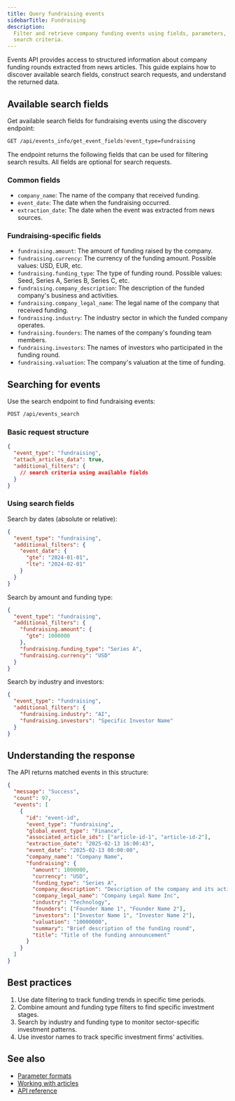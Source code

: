 ```yaml
---
title: Query fundraising events
sidebarTitle: Fundraising
description:
  Filter and retrieve company funding events using fields, parameters, and
  search criteria.
---
```


Events API provides access to structured information about company funding
rounds extracted from news articles. This guide explains how to discover
available search fields, construct search requests, and understand the returned
data.

## Available search fields

Get available search fields for fundraising events using the discovery endpoint:

```bash
GET /api/events_info/get_event_fields?event_type=fundraising
```

The endpoint returns the following fields that can be used for filtering search
results. All fields are optional for search requests.

### Common fields

- `company_name`: The name of the company that received funding.
- `event_date`: The date when the fundraising occurred.
- `extraction_date`: The date when the event was extracted from news sources.

### Fundraising-specific fields

- `fundraising.amount`: The amount of funding raised by the company.
- `fundraising.currency`: The currency of the funding amount. Possible values:
  USD, EUR, etc.
- `fundraising.funding_type`: The type of funding round. Possible values: Seed,
  Series A, Series B, Series C, etc.
- `fundraising.company_description`: The description of the funded company's
  business and activities.
- `fundraising.company_legal_name`: The legal name of the company that received
  funding.
- `fundraising.industry`: The industry sector in which the funded company
  operates.
- `fundraising.founders`: The names of the company's founding team members.
- `fundraising.investors`: The names of investors who participated in the
  funding round.
- `fundraising.valuation`: The company's valuation at the time of funding.

## Searching for events

Use the search endpoint to find fundraising events:

```bash
POST /api/events_search
```

### Basic request structure

```json
{
  "event_type": "fundraising",
  "attach_articles_data": true,
  "additional_filters": {
    // search criteria using available fields
  }
}
```

### Using search fields

Search by dates (absolute or relative):

```json
{
  "event_type": "fundraising",
  "additional_filters": {
    "event_date": {
      "gte": "2024-01-01",
      "lte": "2024-02-01"
    }
  }
}
```

Search by amount and funding type:

```json
{
  "event_type": "fundraising",
  "additional_filters": {
    "fundraising.amount": {
      "gte": 1000000
    },
    "fundraising.funding_type": "Series A",
    "fundraising.currency": "USD"
  }
}
```

Search by industry and investors:

```json
{
  "event_type": "fundraising",
  "additional_filters": {
    "fundraising.industry": "AI",
    "fundraising.investors": "Specific Investor Name"
  }
}
```

## Understanding the response

The API returns matched events in this structure:

```json
{
  "message": "Success",
  "count": 97,
  "events": [
    {
      "id": "event-id",
      "event_type": "fundraising",
      "global_event_type": "Finance",
      "associated_article_ids": ["article-id-1", "article-id-2"],
      "extraction_date": "2025-02-13 16:00:43",
      "event_date": "2025-02-13 00:00:00",
      "company_name": "Company Name",
      "fundraising": {
        "amount": 1000000,
        "currency": "USD",
        "funding_type": "Series A",
        "company_description": "Description of the company and its activities",
        "company_legal_name": "Company Legal Name Inc",
        "industry": "Technology",
        "founders": ["Founder Name 1", "Founder Name 2"],
        "investors": ["Investor Name 1", "Investor Name 2"],
        "valuation": "10000000",
        "summary": "Brief description of the funding round",
        "title": "Title of the funding announcement"
      }
    }
  ]
}
```

## Best practices

1. Use date filtering to track funding trends in specific time periods.
2. Combine amount and funding type filters to find specific investment stages.
3. Search by industry and funding type to monitor sector-specific investment
   patterns.
4. Use investor names to track specific investment firms' activities.

## See also

- [Parameter formats](/v3/events/overview/parameter-formats)
- [Working with articles](/v3/events/overview/working-with-articles)
- [API reference](/v3/events/endpoints)
